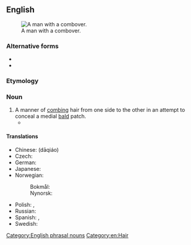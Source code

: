 {{also|comb-over|comb over}}
==English==
{{wikipedia|Comb over}}
[[File:Don Rickles 1973.JPG|thumb|A man with a combover.]]

===Alternative forms===
* {{l|en|comb over}}
* {{l|en|comb-over}}

===Etymology===
{{compound|en|comb|over}}

===Noun===
{{en-noun}}

# A manner of [[comb]]ing hair from one side to the other in an attempt to conceal a medial [[bald]] patch.
#* {{quote-book|1=en|year=2008|author=Nicholas Drayson|title=A Guide to the Birds of East Africa|page=191|passage=With his funny '''comb-over''' and shy manner he was a strange man but she knew that he was a good man, and it is goodness that counts.}}

====Translations====
{{trans-top|A manner of combing hair to conceal a bald spot}}
* Chinese: {{t|zh|搭桥}} (dāqiáo)
* Czech: {{t|cs|přehazovačka|f}}
* German: {{t+|de|Sardelle|f}} {{qualifier|rare}}
* Japanese: {{t|ja|バーコード|tr=bākōdo}}
* Norwegian:
*: Bokmål: {{t+|no|hentesveis|m}}
*: Nynorsk: {{t|nn|hentesveis|m}}
{{trans-mid}}
* Polish: {{t+|pl|pożyczka|f}}, {{t+|pl|zaczeska|f}}
* Russian: {{t+|ru|зачёс|m}}
* Spanish: {{t|es|peinado tapacalva|m}}, {{t|es|tapacalva|m}}
* Swedish: {{t+|sv|överkamning|c}}
{{trans-bottom}}

[[Category:English phrasal nouns]]
[[Category:en:Hair]]